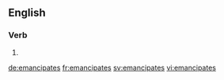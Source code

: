 ==English==

===Verb===
{{head|en}}

# {{en-third-person singular of|emancipate}}

[[de:emancipates]]
[[fr:emancipates]]
[[sv:emancipates]]
[[vi:emancipates]]